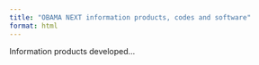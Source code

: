 ```yaml
---
title: "OBAMA NEXT information products, codes and software"
format: html
---
```


Information products developed...

